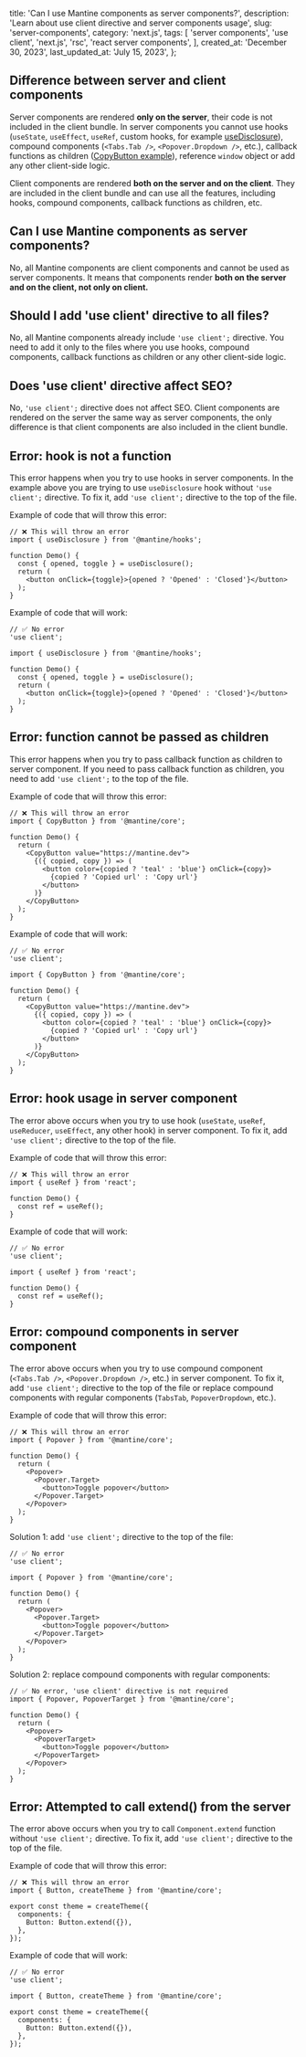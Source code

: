 
  title: 'Can I use Mantine components as server components?',
  description:
    'Learn about use client directive and server components usage',
  slug: 'server-components',
  category: 'next.js',
  tags: [
    'server components',
    'use client',
    'next.js',
    'rsc',
    'react server components',
  ],
  created_at: 'December 30, 2023',
  last_updated_at: 'July 15, 2023',
};


## Difference between server and client components

Server components are rendered **only on the server**, their code is not included in the client bundle.
In server components you cannot use hooks (`useState`, `useEffect`, `useRef`, custom hooks, for example [useDisclosure](https://mantine.dev/hooks/use-disclosure/)),
compound components (`<Tabs.Tab />`, `<Popover.Dropdown />`, etc.), callback functions
as children ([CopyButton example](https://mantine.dev/core/copy-button/#usage)),
reference `window` object or add any other client-side logic.

Client components are rendered **both on the server and on the client**. They are included in the client bundle and
can use all the features, including hooks, compound components, callback functions as children, etc.

## Can I use Mantine components as server components?

No, all Mantine components are client components and cannot be used as server components.
It means that components render **both on the server and on the client, not only on client.**

## Should I add 'use client' directive to all files?

No, all Mantine components already include `'use client';` directive. You need to add it
only to the files where you use hooks, compound components, callback functions as children or any other client-side logic.

## Does 'use client' directive affect SEO?

No, `'use client';` directive does not affect SEO. Client components are rendered on the server the
same way as server components, the only difference is that client components are also included in the client bundle.

## Error: hook is not a function

<ErrorMessage error="Error: (0 , _barrel_optimize_names_useDisclosure_mantine_hooks__WEBPACK_IMPORTED_MODULE_1__.useDisclosure) is not a function or its return value is not iterable" />

This error happens when you try to use hooks in server components. In the example above you are trying to use
`useDisclosure` hook without `'use client';` directive. To fix it, add `'use client';` directive to the top of the file.

Example of code that will throw this error:

```tsx
// ❌ This will throw an error
import { useDisclosure } from '@mantine/hooks';

function Demo() {
  const { opened, toggle } = useDisclosure();
  return (
    <button onClick={toggle}>{opened ? 'Opened' : 'Closed'}</button>
  );
}
```

Example of code that will work:

```tsx
// ✅ No error
'use client';

import { useDisclosure } from '@mantine/hooks';

function Demo() {
  const { opened, toggle } = useDisclosure();
  return (
    <button onClick={toggle}>{opened ? 'Opened' : 'Closed'}</button>
  );
}
```

## Error: function cannot be passed as children

<ErrorMessage error="Error: Functions cannot be passed directly to Client Components unless you explicitly expose it by marking it with 'use server'." />

This error happens when you try to pass callback function as children to server component.
If you need to pass callback function as children, you need to add `'use client';` to the top of the file.

Example of code that will throw this error:

```tsx
// ❌ This will throw an error
import { CopyButton } from '@mantine/core';

function Demo() {
  return (
    <CopyButton value="https://mantine.dev">
      {({ copied, copy }) => (
        <button color={copied ? 'teal' : 'blue'} onClick={copy}>
          {copied ? 'Copied url' : 'Copy url'}
        </button>
      )}
    </CopyButton>
  );
}
```

Example of code that will work:

```tsx
// ✅ No error
'use client';

import { CopyButton } from '@mantine/core';

function Demo() {
  return (
    <CopyButton value="https://mantine.dev">
      {({ copied, copy }) => (
        <button color={copied ? 'teal' : 'blue'} onClick={copy}>
          {copied ? 'Copied url' : 'Copy url'}
        </button>
      )}
    </CopyButton>
  );
}
```

## Error: hook usage in server component

<ErrorMessage error="You're importing a component that needs useRef. It only works in a Client Component but none of its parents are marked with 'use client', so they're Server Components by default." />

The error above occurs when you try to use hook (`useState`, `useRef`, `useReducer`, `useEffect`, any other hook) in server component.
To fix it, add `'use client';` directive to the top of the file.

Example of code that will throw this error:

```tsx
// ❌ This will throw an error
import { useRef } from 'react';

function Demo() {
  const ref = useRef();
}
```

Example of code that will work:

```tsx
// ✅ No error
'use client';

import { useRef } from 'react';

function Demo() {
  const ref = useRef();
}
```

## Error: compound components in server component

<ErrorMessage error="Could not find the module 'x/node_modules/@mantine/core/esm/components/Popover/Popover.mjs#Popover#Target' in the React Client Manifest. This is probably a bug in the React Server Components bundler." />

The error above occurs when you try to use compound component (`<Tabs.Tab />`, `<Popover.Dropdown />`, etc.) in server component.
To fix it, add `'use client';` directive to the top of the file or replace compound components with regular components (`TabsTab`, `PopoverDropdown`, etc.).

Example of code that will throw this error:

```tsx
// ❌ This will throw an error
import { Popover } from '@mantine/core';

function Demo() {
  return (
    <Popover>
      <Popover.Target>
        <button>Toggle popover</button>
      </Popover.Target>
    </Popover>
  );
}
```

Solution 1: add `'use client';` directive to the top of the file:

```tsx
// ✅ No error
'use client';

import { Popover } from '@mantine/core';

function Demo() {
  return (
    <Popover>
      <Popover.Target>
        <button>Toggle popover</button>
      </Popover.Target>
    </Popover>
  );
}
```

Solution 2: replace compound components with regular components:

```tsx
// ✅ No error, 'use client' directive is not required
import { Popover, PopoverTarget } from '@mantine/core';

function Demo() {
  return (
    <Popover>
      <PopoverTarget>
        <button>Toggle popover</button>
      </PopoverTarget>
    </Popover>
  );
}
```

## Error: Attempted to call extend() from the server

<ErrorMessage error="Error: Attempted to call extend() from the server but extend is on the client. It's not possible to invoke a client function from the server, it can only be rendered as a Component or passed to props of a Client Component." />

The error above occurs when you try to call `Component.extend` function without `'use client';` directive.
To fix it, add `'use client';` directive to the top of the file.

Example of code that will throw this error:

```tsx
// ❌ This will throw an error
import { Button, createTheme } from '@mantine/core';

export const theme = createTheme({
  components: {
    Button: Button.extend({}),
  },
});
```

Example of code that will work:

```tsx
// ✅ No error
'use client';

import { Button, createTheme } from '@mantine/core';

export const theme = createTheme({
  components: {
    Button: Button.extend({}),
  },
});
```
